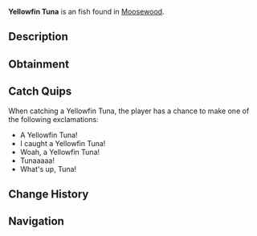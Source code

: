 {{FishInfobox
|image          = Yellowfin Tuna.png
|rarity         = Uncommon
|sea            = First Sea
|location       = [[Moosewood]]
|sublocation    = Saltwater
|sources        = Carbon Crate, Fish Barrel, Fishing Rod
|radar_location = 
|xp             = 80
|weather        = 
|time           = 
|season         = Summer
|bait           = 
|base_weight    = 136
|base_value     = 120
|weight_range   = 91
|base_chance    = 65
|base_resil     = 60
}}
'''Yellowfin Tuna''' is an {{Rarity|Uncommon}} fish found in [[Moosewood]].

== Description ==
{{Description|The Yellowfin Tuna is a species of tuna known for their speed and agility. The Yellowfin Tuna can be found best near Moosewoods waters, but you can find them in most open saltwater due to them being highly migratory. They are less endangered than Bluefin Tuna but still face threats.|Bestiary Entry}}

== Obtainment ==
{{Description|Found in open saltwater near moosewood.|Bestiary Hint}}
{{Fish Availability|
Ancient Isle/Algae Hunt
Apex Fish Hunt/Mosslurker
Atlantis/Surrounding Ocean
Bloop Fish
FischFright/Frightful Pool
Forsaken Shores/Algae Hunt
Golden Tide
LEGO Pool/Studolodon Hunt
Lovestorm/Normal
Lovestorm/Supercharged
Lucky Event/Blarney McBreeze
Lucky Event/O'Mango Goldgrin
Lucky Event/Plumrick O'Luck
Lucky Event/Rowdy McCharm
Lucky Event/Sunny O'Coin
Megalodon Hunt/Eclipse and Weekend
Megalodon Hunt/Normal
Moosewood/Seaweed and Mini-Island
Moosewood/Surrounding Ocean
Mushgrove Swamp/Algae Hunt
Narwhal Hunt/Beluga/First Sea
Narwhal Hunt/Magician Narwhal/First Sea
Narwhal Hunt/Narwhal/First Sea
Northern Summit/Surrounding Ocean
Ocean
Ocean/Deep Ocean
Ocean/The Arch
Orca Migration/Ancient
Orca Migration/Normal
Snowcap Island/Algae Hunt
Whale Migration/Moby
Whale Migration/Normal
|top_rods      = 
Free Spirit Rod\168078.37\116352.62;
Trident Rod\164782.1\93401.91;
Leviathan's Fang Rod\162343.28\148437.19;
Azure Of Lagoon\156346.74\127881.67;
No-Life Rod\146177.08\131416.85;
Resourceful Rod\132094.69\106465.53;
Ice Warpers Rod\140987.28\112200.77;
Aurora Rod\136899.47\108947.61;
Ethereal Prism Rod\133090.69\143754.31;
Kraken Rod\120261.56\133727.61;
Seraphic Rod\130040.24\130040.24;
Depthseeker Rod\142633.47\111035.76;
Verdant Shear Rod\142157.26\111254.27;
Avalanche Rod\140424.52\109585.64;
Blazebringer Rod\138405.84\118221.27;
Zeus Rod\135464.4\110687.35;
Astralhook Rod\134761.55\124429.36;
Volcanic Rod\134052.01\90252.95;
Challenger's Rod\132818.74\119077.76;
Rod Of The Depths\127832.46\107963.04;
Rod Of The Forgotten Fang\126656.53\118683.24;
Rod Of The Exalted One\124760.8\105964.76;
Steady Rod\66358.38\56155.76
|recommended   = Trident Rod
}}

== Catch Quips ==
When catching a Yellowfin Tuna, the player has a chance to make one of the following exclamations:
* A Yellowfin Tuna!
* I caught a Yellowfin Tuna!
* Woah, a Yellowfin Tuna!
* Tunaaaaa!
* What's up, Tuna!

== Change History ==
{{Change History|{{subst:Current Version}}}}

== Navigation ==
{{Fish Navbox|Moosewood}}